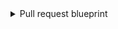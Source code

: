 <details>
<summary>Pull request blueprint</summary>

```json showLineNumbers
{
  "identifier": "githubPullRequest",
  "title": "Pull Request",
  "icon": "Github",
  "schema": {
    "properties": {
      "creator": {
        "title": "Creator",
        "type": "string"
      },
      "assignees": {
        "title": "Assignees",
        "type": "array"
      },
      "reviewers": {
        "title": "Reviewers",
        "type": "array"
      },
      "status": {
        "title": "Status",
        "type": "string",
        "enum": ["merged", "open", "closed"],
        "enumColors": {
          "merged": "purple",
          "open": "green",
          "closed": "red"
        }
      },
      "closedAt": {
        "title": "Closed At",
        "type": "string",
        "format": "date-time"
      },
      "updatedAt": {
        "title": "Updated At",
        "type": "string",
        "format": "date-time"
      },
      "mergedAt": {
        "title": "Merged At",
        "type": "string",
        "format": "date-time"
      },
      "createdAt": {
        "title": "Created At",
        "type": "string",
        "format": "date-time"
      },
      "link": {
        "format": "url",
        "type": "string"
      },
      "leadTimeHours": {
        "title": "Lead Time in hours",
        "type": "number"
      }
    },
    "required": []
  },
  "mirrorProperties": {},
  "calculationProperties": {
    "days_old": {
      "title": "Days Old",
      "icon": "DefaultProperty",
      "calculation": "(now / 86400) - (.properties.createdAt | capture(\"(?<date>\\\\d{4}-\\\\d{2}-\\\\d{2})\") | .date | strptime(\"%Y-%m-%d\") | mktime / 86400) | floor",
      "type": "number"
    }
  },
  "relations": {
    "repository": {
      "title": "Repository",
      "target": "githubRepository",
      "required": false,
      "many": false
    }
  }
}
```

</details>
